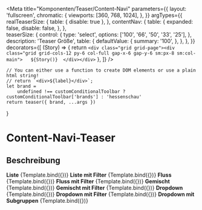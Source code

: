 



<Meta
    title="Komponenten/Teaser/Content-Navi"
    parameters={{
        layout: 'fullscreen',
        chromatic: {
            viewports: [360, 768, 1024],
        },
    }}
    argTypes={{
        realTeaserSize: {
            table: {
                disable: true
            },
        },
        contentNav: {
            table: {
                expanded: false,
                disable: false,
            },
        },        
        teaserSize: {
            control: {
                type: 'select',
                options: ['100', '66', '50', '33', '25'],
            },
            description: 'Teaser Größe',
            table: {
                defaultValue: {
                    summary: '100',
                },
            },
        },
    }}
    decorators={[
        (Story) => {
            return `<div class="grid grid-page"><div class="grid grid-cols-12 py-6 col-full gap-x-6 gap-y-6 sm:px-8 sm:col-main">  
                ${Story()} 
                </div></div>`
        },
    ]}
/>

    // You can either use a function to create DOM elements or use a plain html string!
    // return `<div>${label}</div>`;
    let brand =
        undefined !== customConditionalToolbar ? customConditionalToolbar['brands'] : 'hessenschau'
    return teaser({ brand, ...args })
}

# Content-Navi-Teaser

## Beschreibung


<Preview withToolbar>    
    <b>Liste</b>
    <Story name="Liste" args={contentNavList}>
        {Template.bind({})}
    </Story>
    <b>Liste mit Filter</b>
    <Story name="Liste mit Filter" args={contentNavList_autosuggest}>
        {Template.bind({})}
    </Story>
    <b>Fluss</b>
    <Story name="Fluss" args={contentNavFlow}>
        {Template.bind({})}
    </Story>
    <b>Fluss mit Filter</b>
    <Story name="Fluss mit Filter" args={contentNavFlow_autosuggest}>
        {Template.bind({})}
    </Story>
    <b>Gemischt</b>
    <Story name="Gemischt" args={contentNavMixed}>
        {Template.bind({})}
    </Story>
    <b>Gemischt mit Filter</b>
    <Story name="Gemischt mit Filter" args={contentNavMixed_autosuggest}>
        {Template.bind({})}
    </Story>
    <b>Dropdown</b>
    <Story name="Dropdown" args={contentNavDropdown}>
        {Template.bind({})}
    </Story>
    <b>Dropdown mit Filter</b>
    <Story name="Dropdown mit Filter" args={contentNavDropdown_autosuggest}>
        {Template.bind({})}
    </Story>
    <b>Dropdown mit Subgruppen</b>
    <Story name="Dropdown mit Subgruppen" args={contentNavDropdown_subgroups}>
        {Template.bind({})}
    </Story>
</Preview>